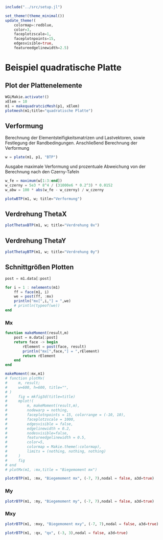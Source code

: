 ```julia
include("../src/setup.jl")

set_theme!(theme_minimal())
update_theme!(
    colormap=:redblue,
    color=3,
    faceplotzscale=1,
    faceplotnpoints=15,
    edgesvisible=true,
    featureedgelinewidth=2.5)
```

# Beispiel quadratische Platte

## Plot der Plattenelemente
```julia
WGLMakie.activate!()
xElem = 10
m1 = makequadratcicMesh(p1, xElem)
plotmesh(m1;title="quadratische Platte")
```

## Verformung 

Berechnung der Elementsteifigkeitsmatrizen und Lastvektoren, sowie Festlegung der Randbedingungen. Anschließend Berechnung der Verformung

```julia
w = plate(m1, p1, "BTP")
```

Ausgabe maximale Verformung und prozentuale Abweichung von der Berechnung nach den Czerny-Tafeln

```julia
w_fe = maximum(w[1:3:end])
w_czerny = 5e3 * 8^4 / (31000e6 * 0.2^3) * 0.0152
w_abw = 100 * abs(w_fe - w_czerny) / w_czerny
```

```julia
plotwBTP(m1, w; title="Verformung")
```

## Verdrehung ThetaX
```julia
plotThetaxBTP(m1, w; title="Verdrehung θx")
```

## Verdrehung ThetaY
```julia
plotThetayBTP(m1, w; title="Verdrehung θy")
```

## Schnittgrößen Plotten 

```julia
post = m1.data[:post]

for i = 1 : nelements(m1)
    ff = face(m1, i)
    we = post(ff, :mx)
    println("mx[",i,"] = ",we)
    # println(typeof(we))
end
```

### Mx

```julia
function makeMoment(result,m)
    post = m.data[:post]
    return face -> begin
        rElement = post(face, result)
        println("mx[",face,"] = ",rElement)
        return rElement
    end
end

makeMoment(:mx,m1)
# function plotMx(
#     m, result;
#     w=600, h=600, title="",
# )
#     fig = mkfig3d(title=title)
#     mplot!(
#         m, makeMoment(result,m),
#         nodewarp = nothing,
#         faceplotnpoints = 15, colorrange = (-10, 10),
#         faceplotzscale = 1000,
#         edgesvisible = false, 
#         edgelinewidth = 0.2,
#         nodesvisible=false,
#         featureedgelinewidth = 0.5,
#         color=5,
#         colormap = Makie.theme(:colormap),
#         limits = (nothing, nothing, nothing)
#     )
#     fig
# end
# plotMx(m1, :mx,title = "Biegemoment mx")
```


```julia
plotrBTP(m1, :mx, "Biegemoment mx", (-7, 7),nodal = false, a3d=true)
```

### My
```julia
plotrBTP(m1, :my, "Biegemoment my", (-7, 7),nodal = false, a3d=true)
```

### Mxy
```julia
plotrBTP(m1, :mxy, "Biegemoment mxy", (-7, 7),nodal = false, a3d=true)
```

```julia
plotrBTP(m1, :qx, "qx", (-3, 3),nodal = false, a3d=true)
```
